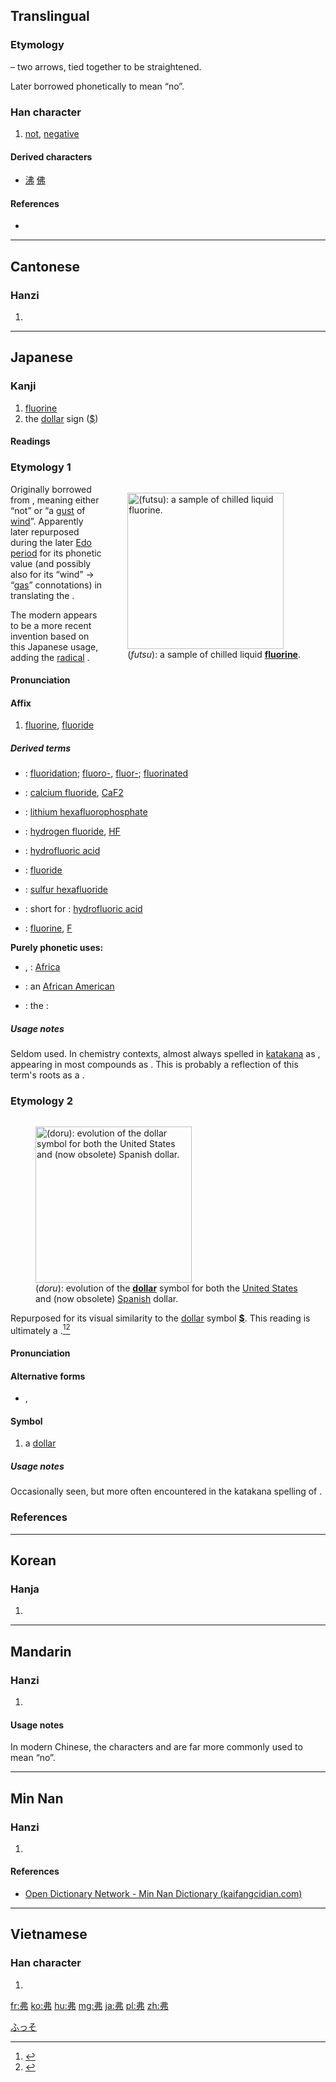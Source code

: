 ==Translingual==

===Etymology===
{{liushu|p}} – two arrows, tied together to be straightened.

Later borrowed phonetically to mean “no”.

===Han character===
{{Han char|rn=57|rad=弓|as=02|sn=5|four=5502<sub>7</sub>|canj=中中弓 (LLN)|ids=⿻⿰[[丿]][[丨]][[弓]]}}

# [[not]], [[negative]]

====Derived characters====
* [[沸]] [[佛]]

====References====
* {{Han ref|kx=0356.160|dkj=09708|dj=0673.010|hdz=20990.090|uh=5F17|ud=24343|bh=A5B1|bd=42417}}

----

==Cantonese==

===Hanzi===
{{yue-hanzi|jyut=[[fat1]]|y=fat1}}

# {{defn|lang=yue|sort=弓02}}

----

==Japanese==

===Kanji===
{{ja-kanji|grade=uc|rs=弓02}}

# [[fluorine]]
# the [[dollar]] sign ([[$]])

====Readings====
{{ja-readings
|goon=[[ほち]] (hochi) {{qualifier|rare}}
|kanon=[[ふつ]] (futsu)
|kun=[[ず]] (zu) {{qualifier|rare}}, [[どる]] (doru)
}}

===Etymology 1===
<div style="float:right;">
{{wikipedia|lang=ja|フッ素|フッ素 (Fluroine)}}
{{wikipedia|Fluorine}}
[[File:Liquid_fluorine_tighter_crop.jpg|thumb|250px|{{lang|ja|弗}} (''futsu''): a sample of chilled liquid '''[[fluorine]]'''.]]
</div>
{{ja-kanjitab|ふつ|yomi=on}}
Originally borrowed from {{etyl|ltc|ja|sort=ふつ}} {{term|lang=ltc|弗|tr=*pjut}}, meaning either “not” or “a [[gust]] of [[wind]]”.  Apparently later repurposed during the later [[w:Edo period|Edo period]] for its phonetic value (and possibly also for its “wind” → “[[gas]]” connotations) in translating the {{etyl|de|ja|sort=ふつ}} {{term|lang=de|Fluor||fluorine}}.

The modern {{etyl|cmn|-}} {{term|lang=cmn|氟|tr=fú||fluorine}} appears to be a more recent invention based on this Japanese usage, adding the [[radical]] {{term|lang=mul|sc=Hani|气}}.

====Pronunciation====
{{ja-pron|yomi=kanon|ふつ}}

====Affix====
{{ja-pos|affix|ふつ|kata=フツ}}

# {{context|lang=ja|sort=ふつ|chemistry|chemical elements}} [[fluorine]], [[fluoride]]

=====Derived terms=====
{{der-top}}
* {{ja-l|弗化|ふっか|fukka}}: [[fluoridation]]; [[fluoro-]], [[fluor-]]; [[fluorinated]]
* {{ja-l|弗化カルシウム|ふっかカルシウム|fukka karushiumu}}: [[calcium fluoride]], [[CaF2]]
* {{ja-l|六弗化リン酸リチウム|ろくふっかりんさんりちうむ|roku fukka rinsan richiumu}}: [[lithium hexafluorophosphate]]
* {{ja-l|弗化水素|ふっかすいそ|fukka suiso}}: [[hydrogen fluoride]], [[HF]]
* {{ja-l|弗化水素酸|ふっかすいそさん|fukka suiso san}}: [[hydrofluoric acid]]
* {{ja-l|弗化物|ふっかぶつ|fukkabutsu}}: [[fluoride]]
* {{ja-l|六弗化硫黄|ろくふっかいおう|ろくふっかいおう|roku fukka iou}}: [[sulfur hexafluoride]]
* {{ja-l|弗酸|ふっさん|fussan}}: short for {{ja-l|弗化水素酸||fukka suiso san}}: [[hydrofluoric acid]]
* {{ja-l|弗素|ふっそ|fusso}}: [[fluorine]], [[F]]
{{der-mid}}
'''Purely phonetic uses:'''
* {{ja-l|阿弗利加}}, {{ja-l|亜弗利加|アフリカ|Afurika}}: [[Africa]]
* {{ja-l|阿弗利加系亜米利加人|アフリカけいアメリカじん|Afurika-kei Amerikajin}}: an [[African American]] {{qualifier|person}}
* {{ja-l|阿弗利加野驢馬|アフリカのろば|Afurika noroba}}: the {{vern|African wild ass}}: {{taxlink|Equus africanus|species|noshow=1}}
{{der-bottom}}

=====Usage notes=====
Seldom used.  In chemistry contexts, almost always spelled in [[katakana]] as {{ja-l|フツ}}, appearing in most compounds as {{lang|ja|フッ}}.  This is probably a reflection of this term's roots as a {{term|lang=ja|外来語|tr=gairaigo||word borrowed from another language}}.

===Etymology 2===
<div style="float:right;">
{{wikipedia|lang=ja|ドル}}
{{wikipedia|Dollar}}
[[File:Dollar_Symbol_Evolution.svg|thumb|250px|{{lang|ja|弗}} (''doru''): evolution of the '''[[dollar]]''' symbol for both the [[w:United States dollar|United States]] and (now obsolete) [[w:Spanish dollar|Spanish]] dollar.]]
</div>
{{ja-kanjitab|どる|yomi=kun}}
Repurposed for its visual similarity to the [[dollar]] symbol '''[[$]]'''.  This reading is ultimately a {{borrowing|nocap=1|nl|lang=ja|sort=とる'|dollar}}.<ref name="KDJ">{{R:Kokugo Dai Jiten}}</ref><ref name="DJR">{{R:Daijirin}}</ref>

====Pronunciation====
{{ja-pron|yomi=kun|acc=1|acc_ref=DJR|ドル}}

====Alternative forms====
* {{ja-l|ドル}}, {{ja-l|㌦}}

====Symbol====
{{ja-pos|symbol|ドル}}

# a [[dollar]]

=====Usage notes=====
Occasionally seen, but more often encountered in the katakana spelling of {{ja-l|ドル}}.

===References===
<references/>

[[Category:ja:Chemical elements|ふっそ]]

----

==Korean==

===Hanja===
{{ko-hanja|hangeul=불|eumhun=|rv=bul|mr=pul|y=pul}}

# {{defn|lang=ko|sort=弓02}}

----

==Mandarin==

===Hanzi===
{{cmn-hanzi|pin=[[fú]] ([[fu2]])|wg=fu<sup>2</sup>}}

# {{defn|lang=cmn|sort=弓02}}

====Usage notes====
In modern Chinese, the characters {{term|不|tr=bù|lang=cmn}} and {{term|否|tr=fǒu|lang=cmn}} are far more commonly used to mean “no”.

----

==Min Nan==

===Hanzi===
{{nan-hanzi|poj=[[hut]] (hut<sup>4</sup>)|tlpa=}}

# {{defn|lang=nan|sort=弓02}}

====References====
*[http://kaifangcidian.com/han/minnan/%E5%BC%97 Open Dictionary Network - Min Nan Dictionary (kaifangcidian.com)]

----

==Vietnamese==

===Han character===
{{vi-hantu|[[phất]]|rs=弓02}}

# {{defn|lang=vi|sort=弓02}}

[[fr:弗]]
[[ko:弗]]
[[hu:弗]]
[[mg:弗]]
[[ja:弗]]
[[pl:弗]]
[[zh:弗]]